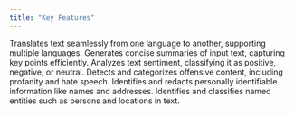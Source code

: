 ```yaml
---
title: "Key Features"
---
```

<CardGroup cols={2}>
  <Card title="Translation" icon="language">
    Translates text seamlessly from one language to another, supporting multiple languages.
  </Card>
  <Card title="Summarization" icon="book">
    Generates concise summaries of input text, capturing key points efficiently.
  </Card>
  <Card title="Sentiment Analysis" icon="person">
    Analyzes text sentiment, classifying it as positive, negative, or neutral.
  </Card>
  <Card title="Content Moderation" icon="shield">
    Detects and categorizes offensive content, including profanity and hate speech.
  </Card>
</CardGroup>

<CardGroup cols={2}>
  <Card title="PII Redaction" icon="lock">
    Identifies and redacts personally identifiable information like names and addresses.
  </Card>
  <Card title="Named Entity Recognition" icon="tag">
    Identifies and classifies named entities such as persons and locations in text.
  </Card>
</CardGroup>